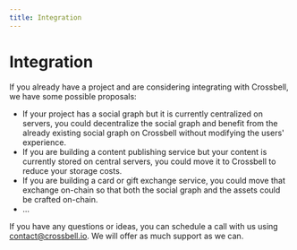```yaml
---
title: Integration
---
```


# Integration

If you already have a project and are considering integrating with Crossbell, we have some possible proposals:

- If your project has a social graph but it is currently centralized on servers, you could decentralize the social graph and benefit from the already existing social graph on Crossbell without modifying the users' experience.
- If you are building a content publishing service but your content is currently stored on central servers, you could move it to Crossbell to reduce your storage costs.
- If you are building a card or gift exchange service, you could move that exchange on-chain so that both the social graph and the assets could be crafted on-chain.
- ...

If you have any questions or ideas, you can schedule a call with us using [contact@crossbell.io](mailto:contact@crossbell.io). We will offer as much support as we can.